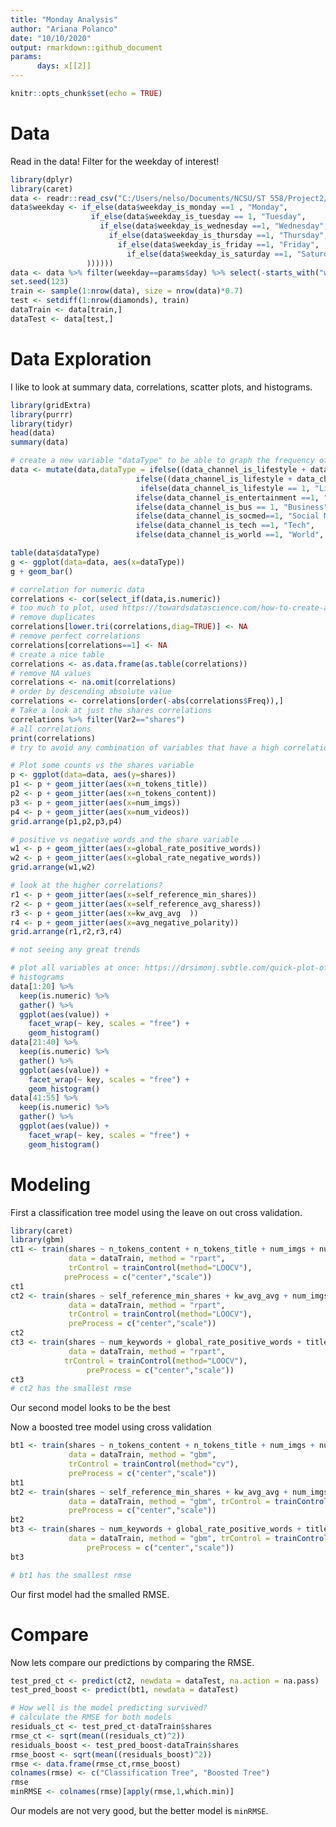 ```yaml
---
title: "Monday Analysis"
author: "Ariana Polanco"
date: "10/10/2020"
output: rmarkdown::github_document
params: 
      days: x[[2]]
---
```


```r
knitr::opts_chunk$set(echo = TRUE)
```

# Data
Read in the data!
Filter for the weekday of interest!

```r
library(dplyr)
library(caret)
data <- readr::read_csv("C:/Users/nelso/Documents/NCSU/ST 558/Project2/OnlineNewsPopularity.csv")
data$weekday <- if_else(data$weekday_is_monday ==1 , "Monday",
                  if_else(data$weekday_is_tuesday == 1, "Tuesday",
                    if_else(data$weekday_is_wednesday ==1, "Wednesday",
                      if_else(data$weekday_is_thursday ==1, "Thursday",
                        if_else(data$weekday_is_friday ==1, "Friday",
                          if_else(data$weekday_is_saturday ==1, "Saturday", "Sunday"
                 ))))))
data <- data %>% filter(weekday==params$day) %>% select(-starts_with("weekday"))
set.seed(123)
train <- sample(1:nrow(data), size = nrow(data)*0.7)
test <- setdiff(1:nrow(diamonds), train)
dataTrain <- data[train,]
dataTest <- data[test,]
```

# Data Exploration
I like to look at summary data, correlations, scatter plots, and histograms.
```r
library(gridExtra)
library(purrr)
library(tidyr)
head(data)
summary(data)

# create a new variable "dataType" to be able to graph the frequency of the data channel type. 
data <- mutate(data,dataType = ifelse((data_channel_is_lifestyle + data_channel_is_lifestyle + data_channel_is_bus +                                   data_channel_is_socmed + data_channel_is_tech + data_channel_is_world) == 0, NA, 
                            ifelse((data_channel_is_lifestyle + data_channel_is_lifestyle + data_channel_is_bus +                                       data_channel_is_socmed + data_channel_is_tech + data_channel_is_world) != 1 , "Multi",
                             ifelse(data_channel_is_lifestyle == 1, "Lifestyle",
                            ifelse(data_channel_is_entertainment ==1, "Entertainment",
                            ifelse(data_channel_is_bus == 1, "Business", 
                            ifelse(data_channel_is_socmed==1, "Social Media", 
                            ifelse(data_channel_is_tech ==1, "Tech", 
                            ifelse(data_channel_is_world ==1, "World", NA)))))))))

table(data$dataType)
g <- ggplot(data=data, aes(x=dataType))
g + geom_bar()

# correlation for numeric data
correlations <- cor(select_if(data,is.numeric))
# too much to plot, used https://towardsdatascience.com/how-to-create-a-correlation-matrix-with-too-many-variables-309cc0c0a57 as a resource to cut it down
# remove duplicates
correlations[lower.tri(correlations,diag=TRUE)] <- NA
# remove perfect correlations
correlations[correlations==1] <- NA
# create a nice table
correlations <- as.data.frame(as.table(correlations))
# remove NA values
correlations <- na.omit(correlations)
# order by descending absolute value 
correlations <- correlations[order(-abs(correlations$Freq)),]
# Take a look at just the shares correlations
correlations %>% filter(Var2=="shares")
# all correlations
print(correlations)
# try to avoid any combination of variables that have a high correlation in a model. Especially in this case where there is overlap between variables.

# Plot some counts vs the shares variable
p <- ggplot(data=data, aes(y=shares))
p1 <- p + geom_jitter(aes(x=n_tokens_title))
p2 <- p + geom_jitter(aes(x=n_tokens_content))
p3 <- p + geom_jitter(aes(x=num_imgs))
p4 <- p + geom_jitter(aes(x=num_videos))
grid.arrange(p1,p2,p3,p4)

# positive vs negative words and the share variable
w1 <- p + geom_jitter(aes(x=global_rate_positive_words))
w2 <- p + geom_jitter(aes(x=global_rate_negative_words))
grid.arrange(w1,w2)

# look at the higher correlations?
r1 <- p + geom_jitter(aes(x=self_reference_min_shares))
r2 <- p + geom_jitter(aes(x=self_reference_avg_sharess))
r3 <- p + geom_jitter(aes(x=kw_avg_avg	))
r4 <- p + geom_jitter(aes(x=avg_negative_polarity))
grid.arrange(r1,r2,r3,r4)

# not seeing any great trends

# plot all variables at once: https://drsimonj.svbtle.com/quick-plot-of-all-variables
# histograms
data[1:20] %>%
  keep(is.numeric) %>% 
  gather() %>% 
  ggplot(aes(value)) +
    facet_wrap(~ key, scales = "free") +
    geom_histogram()
data[21:40] %>%
  keep(is.numeric) %>% 
  gather() %>% 
  ggplot(aes(value)) +
    facet_wrap(~ key, scales = "free") +
    geom_histogram()
data[41:55] %>%
  keep(is.numeric) %>% 
  gather() %>% 
  ggplot(aes(value)) +
    facet_wrap(~ key, scales = "free") +
    geom_histogram()

```


# Modeling
First a classification tree model using the leave on out cross validation.
``` r
library(caret)
library(gbm)
ct1 <- train(shares ~ n_tokens_content + n_tokens_title + num_imgs + num_videos , 
             data = dataTrain, method = "rpart", 
             trControl = trainControl(method="LOOCV"),
            preProcess = c("center","scale"))
ct1
ct2 <- train(shares ~ self_reference_min_shares + kw_avg_avg + num_imgs + num_videos , 
             data = dataTrain, method = "rpart", 
             trControl = trainControl(method="LOOCV"),
             preProcess = c("center","scale"))
ct2
ct3 <- train(shares ~ num_keywords + global_rate_positive_words + title_subjectivity + is_weekend , 
             data = dataTrain, method = "rpart", 
            trControl = trainControl(method="LOOCV"),
                 preProcess = c("center","scale"))
ct3
# ct2 has the smallest rmse
```
Our second model looks to be the best

Now a boosted tree model using cross validation
``` r
bt1 <- train(shares ~ n_tokens_content + n_tokens_title + num_imgs + num_videos , 
             data = dataTrain, method = "gbm",  
             trControl = trainControl(method="cv"),
             preProcess = c("center","scale"))
bt1
bt2 <- train(shares ~ self_reference_min_shares + kw_avg_avg + num_imgs + num_videos , 
             data = dataTrain, method = "gbm", trControl = trainControl(method="cv"),
             preProcess = c("center","scale"))
bt2
bt3 <- train(shares ~ num_keywords + global_rate_positive_words + title_subjectivity + is_weekend ,
             data = dataTrain, method = "gbm", trControl = trainControl(method="cv"),
                 preProcess = c("center","scale"))
bt3

# bt1 has the smallest rmse
```
Our first model had the smalled RMSE.

# Compare
Now lets compare our predictions by comparing the RMSE.
```r
test_pred_ct <- predict(ct2, newdata = dataTest, na.action = na.pass)
test_pred_boost <- predict(bt1, newdata = dataTest)

# How well is the model predicting survived?
# calculate the RMSE for both models
residuals_ct <- test_pred_ct-dataTrain$shares
rmse_ct <- sqrt(mean((residuals_ct)^2))
residuals_boost <- test_pred_boost-dataTrain$shares
rmse_boost <- sqrt(mean((residuals_boost)^2))
rmse <- data.frame(rmse_ct,rmse_boost)
colnames(rmse) <- c("Classification Tree", "Boosted Tree")
rmse
minRMSE <- colnames(rmse)[apply(rmse,1,which.min)] 
```

Our models are not very good, but the better model is `minRMSE`.